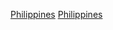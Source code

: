 {{Year by category
|m=2
|c=0
|d=1
|y=8
|cat=菲律賓體育
|sortkey=菲律賓
|parent=各年份菲律賓體育
|subcat=2018年菲律賓
}}

[[Category:2018年亞洲體育|Philippines]]
[[Category:2018年各國體育|Philippines]]